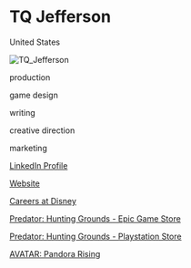 # TQ Jefferson

<Location>

United States

</Location>

![TQ_Jefferson](./directory_images/TQ_Jefferson_v1.webp)

<Skills>

production

game design

writing

creative direction

marketing

</Skills>

<Business>

[LinkedIn Profile](www.linkedin.com/in/tqjefferson)

[Website](https://www.facebook.com/predatorhg/)

[Careers at Disney](https://jobs.disneycareers.com)

</Business>



<Games>

[Predator: Hunting Grounds - Epic Game Store](https://www.epicgames.com/store/en-US/product/predator-hunting-grounds/home)

[Predator: Hunting Grounds - Playstation Store](https://www.playstation.com/en-us/games/predator-hunting-grounds-ps4/)

[AVATAR: Pandora Rising](https://www.avatarpandorarising.com/)

</Games>
